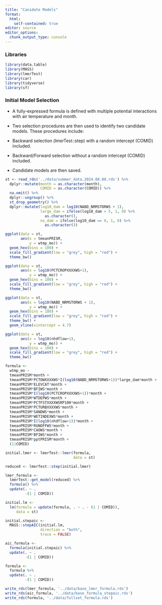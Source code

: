 ```yaml
---
title: "Canidate Models"
format: 
  html:
    self-contained: true
editor: source
editor_options: 
  chunk_output_type: console
---
```


### Libraries 

```r
library(data.table)
library(MASS)
library(lmerTest)
library(car)
library(tidyverse)
library(sf)
```

### Initial Model Selection

* A fully-expressed formula is defined with multiple potential interactions with air temperature and month.

* Two selection procedures are then used to identify two candidate models. These procedures include:
* Backward selection (lmerTest::step) with a random intercept (COMID) included.
* Backward/Forward selection without a random intercept (COMID) included.

* Candidate models are then saved.

```r
st <- read_rds('../data/summer_data.2024.08.08.rds') %>% 
  dplyr::mutate(month = as.character(month),
                COMID = as.character(COMID)) %>% 
  na.omit() %>% 
  dplyr::ungroup() %>% 
  st_drop_geometry() %>% 
  dplyr::mutate(log10_dam = log10(NABD_NRMSTORWS + 1),
                large_dam = ifelse(log10_dam > 5, 1, 0) %>% 
                  as.character(),
                no_dam = ifelse(log10_dam == 0, 1, 0) %>% 
                  as.character()) 

ggplot(data = st,
       aes(x = tmeanPRISM, 
           y = wtmp_mo)) +
  geom_hex(bins = 100) +
  scale_fill_gradient(low = "grey", high = "red") +
  theme_bw() 

ggplot(data = st,
       aes(x = log10(PCTCROPXXXXWS+1), 
           y = wtmp_mo)) +
  geom_hex(bins = 100) +
  scale_fill_gradient(low = "grey", high = "red") +
  theme_bw()

ggplot(data = st,
       aes(x = log10(NABD_NRMSTORWS + 1), 
           y = wtmp_mo)) +
  geom_hex(bins = 100) +
  scale_fill_gradient(low = "grey", high = "red") +
  theme_bw() +
  geom_vline(xintercept = 4.7)

ggplot(data = st,
       aes(x = log10(nhdflow+1), 
           y = wtmp_mo)) +
  geom_hex(bins = 100) +
  scale_fill_gradient(low = "grey", high = "red") +
  theme_bw()

formula <- 
  wtmp_mo ~ 
  tmeanPRISM*month +
  tmeanPRISM*PCTOWXXXXWS*I(log10(NABD_NRMSTORWS+1))*large_dam*month +
  tmeanPRISM*ELEVCAT*month + 
  tmeanPRISM*BFIWS*month + 
  tmeanPRISM*I(log10(PCTCROPXXXXWS+1))*month +
  tmeanPRISM*WTDEPWS*month + 
  tmeanPRISM*PCTFSTXXXXWSRP100*month + 
  tmeanPRISM*PCTURBXXXXWS*month +
  tmeanPRISM*SANDWS*month +
  tmeanPRISM*WETINDEXWS*month +
  tmeanPRISM*I(log10(nhdflow+1))*month +
  tmeanPRISM*RUNOFFWS*month +
  tmeanPRISM*CAOWS*month +
  tmeanPRISM*BFIWS*month +
  tmeanPRISM*pptPRISM*month +
  (1|COMID)

initial.lmer <- lmerTest::lmer(formula,  
                               data = st)

reduced <- lmerTest::step(initial.lmer)

lmer_formula <- 
  lmerTest::get_model(reduced) %>% 
  formula() %>% 
  update(. ~ . 
         -(1 | COMID))

initial.lm <- 
  lm(formula = update(formula, . ~ . - (1 | COMID)), 
     data = st)

initial.stepaic <- 
  MASS::stepAIC(initial.lm, 
                direction = "both", 
                trace = FALSE)

aic_formula <- 
  formula(initial.stepaic) %>% 
  update(. ~ . 
         -(1 | COMID))

formula <- 
  formula %>% 
  update(. ~ . 
         -(1 | COMID))

write_rds(lmer_formula, '../data/base_lmer_formula.rds')
write_rds(aic_formula, '../data/base_formula_stepaic.rds')
write_rds(formula, '../data/fullset_formula.rds')

```

